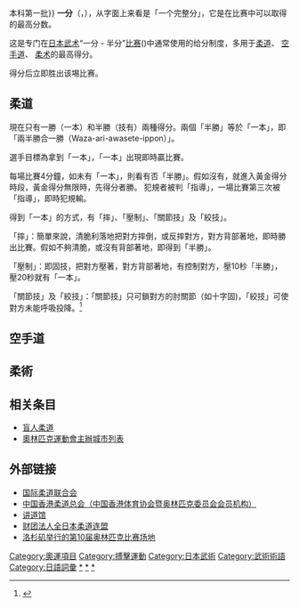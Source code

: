 {{expand|time=2011-04-27T08:41:55+00:00}}
{{About|比赛用語|中国高考本科招生批次|普通高等学校招生全国统一考试#志愿填报{{!}}本科第一批}}
'''一分'''（{{lang-ja|一本}}，{{lang-en|ippon}}），从字面上来看是「一个完整分」，它是在比赛中可以取得的最高分数。

这是专门在[[日本|日本]][[武术|武术]]“一分 - 半分”[[比赛|比赛]]({{lang-en| ippon wazari}})中通常使用的给分制度，多用于[[柔道|柔道]]、 [[空手道|空手道]]、 [[柔术|柔术]]的最高得分。

得分后立即胜出该埸比赛。

==柔道==
現在只有一勝（一本）和半勝（技有）兩種得分。兩個「半勝」等於「一本」，即「兩半勝合一勝（Waza-ari-awasete-ippon）」。

選手目標為拿到「一本」，「一本」出現即時贏比賽。

每場比賽4分鐘，如未有「一本」，則看有否「半勝」。假如沒有，就進入黃金得分時段，黃金得分無限時，先得分者勝。
犯規者被判「指導」，一場比賽第三次被「指導」，即時犯規輸。

得到「一本」的方式，有「摔」、「壓制」、「關節技」及「絞技」。

「摔」：簡單來說，清脆利落地把對方摔倒，或反摔對方，對方背部著地，即時勝出比賽。假如不夠清脆，或沒有背部著地，即得到「半勝」。

「壓制」：即固技，把對方壓著，對方背部著地，有控制對方，壓10秒「半勝」，壓20秒就有「一本」。

「關節技」及「絞技」：「關節技」只可鎖對方的肘關節（如十字固)，「絞技」可使對方未能呼吸投降。<ref>{{cite web |author1=公相君 |title=東京奧運・柔道｜一分鐘理解柔道比賽規則　拿到「一本」即時勝利 |url=https://www.hk01.com/%E6%AD%A6%E5%82%99%E5%BF%97/652477/%E6%9D%B1%E4%BA%AC%E5%A5%A7%E9%81%8B-%E6%9F%94%E9%81%93-%E4%B8%80%E5%88%86%E9%90%98%E7%90%86%E8%A7%A3%E6%9F%94%E9%81%93%E6%AF%94%E8%B3%BD%E8%A6%8F%E5%89%87-%E6%8B%BF%E5%88%B0-%E4%B8%80%E6%9C%AC-%E5%8D%B3%E6%99%82%E5%8B%9D%E5%88%A9 |website=HK01 |accessdate=2021-07-25 |archive-date=2021-07-26 |archive-url=https://web.archive.org/web/20210726150155/https://www.hk01.com/%E6%AD%A6%E5%82%99%E5%BF%97/652477/%E6%9D%B1%E4%BA%AC%E5%A5%A7%E9%81%8B-%E6%9F%94%E9%81%93-%E4%B8%80%E5%88%86%E9%90%98%E7%90%86%E8%A7%A3%E6%9F%94%E9%81%93%E6%AF%94%E8%B3%BD%E8%A6%8F%E5%89%87-%E6%8B%BF%E5%88%B0-%E4%B8%80%E6%9C%AC-%E5%8D%B3%E6%99%82%E5%8B%9D%E5%88%A9 }}</ref>

==空手道==
==柔術==

== 相关条目 ==
*[[盲人柔道|盲人柔道]]
*[[奧林匹克運動會主辦城市列表|奧林匹克運動會主辦城市列表]]

== 外部链接 ==
*[http://www.ijf.org/ 国际柔道联合会] {{WebCite|url=https://www.webcitation.org/619D75wUn?url=http://www.ijf.org/ |date=20110823074424 |dateformat=iso }}
*[https://web.archive.org/web/20101203160015/http://hkjudo.youdomain.com/index.php 中国香港柔道总会（中国香港体育协会暨奥林匹克委员会会员机构）]
*[http://www.kodokan.org/ 讲道馆] {{Wayback|url=http://www.kodokan.org/ |date=20100927072754 }}
*[http://www.judo.or.jp/ 财团法人全日本柔道连盟] {{Wayback|url=http://www.judo.or.jp/ |date=20121120112852 }}
*[http://www.olympic.org/en/content/Olympic-Games/All-Past-Olympic-Games/Summer/Los-Angeles-1932/ 洛杉矶举行的第10届奥林匹克比赛场地] {{Wayback|url=http://www.olympic.org/en/content/Olympic-Games/All-Past-Olympic-Games/Summer/Los-Angeles-1932/ |date=20101207231225 }}

[[Category:奧運項目|Category:奧運項目]]
[[Category:搏擊運動|Category:搏擊運動]]
[[Category:日本武術|Category:日本武術]]
[[Category:武術術語|Category:武術術語]]
[[Category:日語詞彙|Category:日語詞彙]]
[[Category:柔道|*]]
[[Category:空手道|*]]
[[Category:柔術|*]]